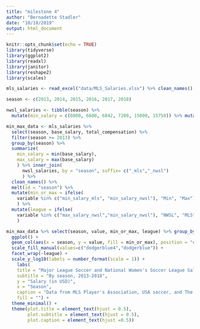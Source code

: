 ```yaml
---
title: "milestone 4"
author: "Bernadette Stadler"
date: "10/10/2019"
output: html_document
---
```


```r
knitr::opts_chunk$set(echo = TRUE)
library(tidyverse)
library(ggplot2)
library(readxl)
library(janitor)
library(reshape2)
library(scales)
```

```r
mls_salaries <- read_excel("data/MLS_Salaries.xlsx") %>% clean_names()
```

```r
season <- c(2013, 2014, 2015, 2016, 2017, 2018)

nwsl_salaries <- tibble(season) %>% 
  mutate(min_salary = c(6000, 6600, 6842, 7200, 15000, 15750)) %>% mutate(max_salary = c(30000, 31500, 37800, 39700, 41700, 44000))

min_max_data <- mls_salaries %>% 
  select(season, base_salary, total_compensation) %>% 
  filter(season >= 2013) %>% 
  group_by(season) %>% 
  summarize(
    min_salary = min(base_salary), 
    max_salary = max(base_salary)
    ) %>% inner_join(
      nwsl_salaries, by = "season", suffix= c("_mls","_nwsl")
      ) %>% 
  clean_names() %>% 
  melt(id = "season") %>%
  mutate(min_or_max = ifelse(
    variable %in% c("min_salary_mls", "min_salary_nwsl"), "Min", "Max")
    ) %>% 
  mutate(league = ifelse(
    variable %in% c("max_salary_nwsl","min_salary_nwsl"), "NWSL", "MLS")
    )
```

```r

min_max_data %>% select(season, value, min_or_max, league) %>% group_by(league) %>%
  ggplot() + 
  geom_col(aes(x = season, y = value, fill = min_or_max), position = "dodge") + 
  scale_fill_manual(values=c("dodgerblue4","dodgerblue")) +
  facet_wrap(~league) +
  scale_y_log10(labels = number_format(scale = 1)) +
    labs(
    title = "Major League Soccer and National Women's Soccer League Salaries",
    subtitle = "By season, 2013-2018",
    y = "Salary (in USD)",
    x = "Season", 
    caption = "Data from MLS Player's Association, USA soccer, and The Equalizer.",
    fill = "") + 
  theme_minimal() +
  theme(plot.title = element_text(hjust = 0.5), 
        plot.subtitle = element_text(hjust = 0.5),
        plot.caption = element_text(hjust =0.5))

```